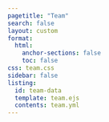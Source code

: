 ```yaml
---
pagetitle: "Team"
search: false
layout: custom
format:
  html:
    anchor-sections: false
    toc: false
css: team.css
sidebar: false
listing:
  id: team-data
  template: team.ejs
  contents: team.yml
---
```


<!-- To Add or Modify Team Member Data, see team.yml file: [team.yml](team.yml) -->

::: {#team-data}

:::